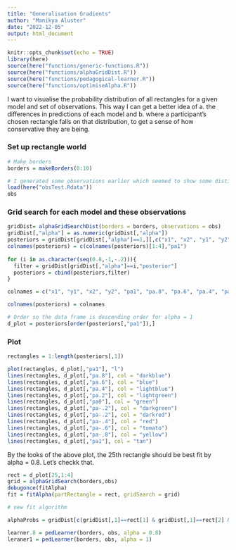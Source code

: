 ```yaml
---
title: "Generalisation Gradients"
author: "Manikya Aluster"
date: "2022-12-05"
output: html_document
---
```


```r
knitr::opts_chunk$set(echo = TRUE)
library(here)
source(here("functions/generic-functions.R"))
source(here("functions/alphaGridDist.R"))
source(here("functions/pedagogical-learner.R"))
source(here("functions/optimiseAlpha.R"))
```

I want to visualise the probability distribution of all rectangles for a given model and set of observations. This way I can get a better idea of a. the differences in predictions of each model and b. where a participant's chosen rectangle falls on that distribution, to get a sense of how conservative they are being. 

### Set up rectangle world  

```r
# Make borders
borders = makeBorders(0:10)

# I generated some observations earlier which seemed to show some distinctions between models 
load(here("obsTest.Rdata"))
obs
```

### Grid search for each model and these observations

```r
gridDist= alphaGridSearchDist(borders = borders, observations = obs)
gridDist[,"alpha"] = as.numeric(gridDist[,"alpha"])
posteriors = gridDist[gridDist[,"alpha"]==1,][,c("x1", "x2", "y1", "y2", "posterior")]
colnames(posteriors) = c(colnames(posteriors)[1:4],"pa1")
  
for (i in as.character(seq(0.8,-1,-.2))){
  filter = gridDist[gridDist[,"alpha"]==i,"posterior"]
  posteriors = cbind(posteriors,filter)
}

colnames = c("x1", "y1", "x2", "y2", "pa1", "pa.8", "pa.6", "pa.4", "pa.2", "pa0", "pa-.2", "pa-.4", "pa-.6", "pa-.8", "pa-1")

colnames(posteriors) = colnames

# Order so the data frame is descending order for alpha = 1
d_plot = posteriors[order(posteriors[,"pa1"]),]

```

### Plot

```r
rectangles = 1:length(posteriors[,1])

plot(rectangles, d_plot[,"pa1"], "l")
lines(rectangles, d_plot[,"pa.8"], col = "darkblue")
lines(rectangles, d_plot[,"pa.6"], col = "blue")
lines(rectangles, d_plot[,"pa.4"], col = "lightblue")
lines(rectangles, d_plot[,"pa.2"], col = "lightgreen")
lines(rectangles, d_plot[,"pa0"], col = "green")
lines(rectangles, d_plot[,"pa-.2"], col = "darkgreen")
lines(rectangles, d_plot[,"pa-.2"], col = "darkred")
lines(rectangles, d_plot[,"pa-.4"], col = "red")
lines(rectangles, d_plot[,"pa-.6"], col = "tomato")
lines(rectangles, d_plot[,"pa-.8"], col = "yellow")
lines(rectangles, d_plot[,"pa1"], col = "tan")


```

By the looks of the above plot, the 25th rectangle should be best fit by alpha = 0.8. Let's checkk that. 

```r
rect = d_plot[25,1:4]
grid = alphaGridSearch(borders,obs)
debugonce(fitAlpha)
fit = fitAlpha(partRectangle = rect, gridSearch = grid)

```

```r
# new fit algorithm 

alphaProbs = gridDist[c(gridDist[,1]==rect[1] & gridDist[,1]==rect[2] & gridDist[,1]==rect[3] & gridDist[,4]==rect[4]),]

learner.8 = pedLearner(borders, obs, alpha = 0.8)
leraner1 = pedLearner(borders, obs, alpha = 1)

```


